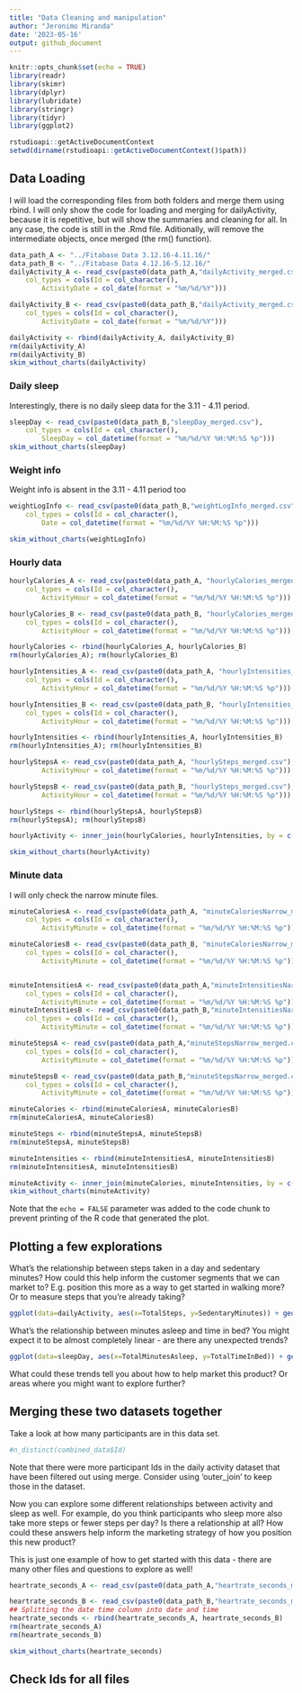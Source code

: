 ```yaml
---
title: "Data Cleaning and manipulation"
author: "Jeronimo Miranda"
date: '2023-05-16'
output: github_document
---
```


```r
knitr::opts_chunk$set(echo = TRUE)
library(readr)
library(skimr)
library(dplyr)
library(lubridate)
library(stringr)
library(tidyr)
library(ggplot2)
```

```r
rstudioapi::getActiveDocumentContext
setwd(dirname(rstudioapi::getActiveDocumentContext()$path))
```

## Data Loading

I will load the corresponding files from both folders and merge them using rbind. I will only show the code for loading and merging for dailyActivity, because it is repetitive, but will show the summaries and cleaning for all. In any case, the code is still in the .Rmd file. Aditionally, will remove the intermediate objects, once merged (the rm() function).

```r
data_path_A <- "../Fitabase Data 3.12.16-4.11.16/"
data_path_B <- "../Fitabase Data 4.12.16-5.12.16/"
dailyActivity_A <- read_csv(paste0(data_path_A,"dailyActivity_merged.csv"), 
    col_types = cols(Id = col_character(), 
        ActivityDate = col_date(format = "%m/%d/%Y")))

dailyActivity_B <- read_csv(paste0(data_path_B,"dailyActivity_merged.csv"), 
    col_types = cols(Id = col_character(), 
        ActivityDate = col_date(format = "%m/%d/%Y")))

dailyActivity <- rbind(dailyActivity_A, dailyActivity_B)
rm(dailyActivity_A)
rm(dailyActivity_B)
skim_without_charts(dailyActivity)
```
### Daily sleep

Interestingly, there is no daily sleep data for the 3.11 - 4.11 period.

```r
sleepDay <- read_csv(paste0(data_path_B,"sleepDay_merged.csv"), 
    col_types = cols(Id = col_character(), 
        SleepDay = col_datetime(format = "%m/%d/%Y %H:%M:%S %p")))
skim_without_charts(sleepDay)
```

### Weight info

Weight info is absent in the 3.11 - 4.11 period too
```r
weightLogInfo <- read_csv(paste0(data_path_B,"weightLogInfo_merged.csv"),
    col_types = cols(Id = col_character(), 
        Date = col_datetime(format = "%m/%d/%Y %H:%M:%S %p")))
```

```r
skim_without_charts(weightLogInfo)
```
### Hourly data

```r
hourlyCalories_A <- read_csv(paste0(data_path_A, "hourlyCalories_merged.csv"), 
    col_types = cols(Id = col_character(), 
        ActivityHour = col_datetime(format = "%m/%d/%Y %H:%M:%S %p")))

hourlyCalories_B <- read_csv(paste0(data_path_B, "hourlyCalories_merged.csv"), 
    col_types = cols(Id = col_character(), 
        ActivityHour = col_datetime(format = "%m/%d/%Y %H:%M:%S %p")))

hourlyCalories <- rbind(hourlyCalories_A, hourlyCalories_B)
rm(hourlyCalories_A); rm(hourlyCalories_B)

hourlyIntensities_A <- read_csv(paste0(data_path_A, "hourlyIntensities_merged.csv"), 
    col_types = cols(Id = col_character(), 
        ActivityHour = col_datetime(format = "%m/%d/%Y %H:%M:%S %p")))

hourlyIntensities_B <- read_csv(paste0(data_path_B, "hourlyIntensities_merged.csv"), 
    col_types = cols(Id = col_character(), 
        ActivityHour = col_datetime(format = "%m/%d/%Y %H:%M:%S %p")))

hourlyIntensities <- rbind(hourlyIntensities_A, hourlyIntensities_B)
rm(hourlyIntensities_A); rm(hourlyIntensities_B)

hourlyStepsA <- read_csv(paste0(data_path_A, "hourlySteps_merged.csv"), col_types = cols(Id = col_character(), 
        ActivityHour = col_datetime(format = "%m/%d/%Y %H:%M:%S %p")))

hourlyStepsB <- read_csv(paste0(data_path_B, "hourlySteps_merged.csv"), col_types = cols(Id = col_character(), 
        ActivityHour = col_datetime(format = "%m/%d/%Y %H:%M:%S %p")))

hourlySteps <- rbind(hourlyStepsA, hourlyStepsB)
rm(hourlyStepsA); rm(hourlyStepsB)

hourlyActivity <- inner_join(hourlyCalories, hourlyIntensities, by = c("Id","ActivityHour")) %>% inner_join(hourlySteps, by = c("Id", "ActivityHour"))
```

```r
skim_without_charts(hourlyActivity)
```

### Minute data

I will only check the narrow minute files.

```r
minuteCaloriesA <- read_csv(paste0(data_path_A, "minuteCaloriesNarrow_merged.csv"), 
    col_types = cols(Id = col_character(), 
        ActivityMinute = col_datetime(format = "%m/%d/%Y %H:%M:%S %p")))

minuteCaloriesB <- read_csv(paste0(data_path_B, "minuteCaloriesNarrow_merged.csv"), 
    col_types = cols(Id = col_character(), 
        ActivityMinute = col_datetime(format = "%m/%d/%Y %H:%M:%S %p")))


minuteIntensitiesA <- read_csv(paste0(data_path_A,"minuteIntensitiesNarrow_merged.csv"), 
    col_types = cols(Id = col_character(), 
        ActivityMinute = col_datetime(format = "%m/%d/%Y %H:%M:%S %p")))
minuteIntensitiesB <- read_csv(paste0(data_path_B,"minuteIntensitiesNarrow_merged.csv"), 
    col_types = cols(Id = col_character(), 
        ActivityMinute = col_datetime(format = "%m/%d/%Y %H:%M:%S %p")))

minuteStepsA <- read_csv(paste0(data_path_A,"minuteStepsNarrow_merged.csv"), 
    col_types = cols(Id = col_character(), 
        ActivityMinute = col_datetime(format = "%m/%d/%Y %H:%M:%S %p")))

minuteStepsB <- read_csv(paste0(data_path_B,"minuteStepsNarrow_merged.csv"), 
    col_types = cols(Id = col_character(), 
        ActivityMinute = col_datetime(format = "%m/%d/%Y %H:%M:%S %p")))

minuteCalories <- rbind(minuteCaloriesA, minuteCaloriesB)
rm(minuteCaloriesA, minuteCaloriesB)

minuteSteps <- rbind(minuteStepsA, minuteStepsB)
rm(minuteStepsA, minuteStepsB)

minuteIntensities <- rbind(minuteIntensitiesA, minuteIntensitiesB)
rm(minuteIntensitiesA, minuteIntensitiesB)
```

```r
minuteActivity <- inner_join(minuteCalories, minuteIntensities, by = c("Id","ActivityMinute")) %>% inner_join(minuteSteps, by = c("Id", "ActivityMinute"))
skim_without_charts(minuteActivity)
```




Note that the `echo = FALSE` parameter was added to the code chunk to prevent printing of the R code that generated the plot.

## Plotting a few explorations

What's the relationship between steps taken in a day and sedentary minutes? How could this help inform the customer segments that we can market to? E.g. position this more as a way to get started in walking more? Or to measure steps that you're already taking?

```r
ggplot(data=dailyActivity, aes(x=TotalSteps, y=SedentaryMinutes)) + geom_point()
```

What's the relationship between minutes asleep and time in bed? You might expect it to be almost completely linear - are there any unexpected trends?

```r
ggplot(data=sleepDay, aes(x=TotalMinutesAsleep, y=TotalTimeInBed)) + geom_point()
```

What could these trends tell you about how to help market this product? Or areas where you might want to explore further?

## Merging these two datasets together



Take a look at how many participants are in this data set.

```r
#n_distinct(combined_data$Id)
```

Note that there were more participant Ids in the daily activity dataset that have been filtered out using merge. Consider using 'outer_join' to keep those in the dataset. 

Now you can explore some different relationships between activity and sleep as well. For example, do you think participants who sleep more also take more steps or fewer steps per day? Is there a relationship at all? How could these answers help inform the marketing strategy of how you position this new product?

This is just one example of how to get started with this data - there are many other files and questions to explore as well!

```r
heartrate_seconds_A <- read_csv(paste0(data_path_A,"heartrate_seconds_merged.csv"), col_types = cols(Id = col_character(), Time = col_datetime(format = "%m/%d/%Y %H:%M:%S %p"), Value = col_double()))

heartrate_seconds_B <- read_csv(paste0(data_path_B,"heartrate_seconds_merged.csv"), col_types = cols(Id = col_character(), Time = col_datetime(format = "%m/%d/%Y %H:%M:%S %p"), Value = col_double()))
## Splitting the date time column into date and time
heartrate_seconds <- rbind(heartrate_seconds_A, heartrate_seconds_B)
rm(heartrate_seconds_A)
rm(heartrate_seconds_B)
```

```r
skim_without_charts(heartrate_seconds)
```

## Check Ids for all files